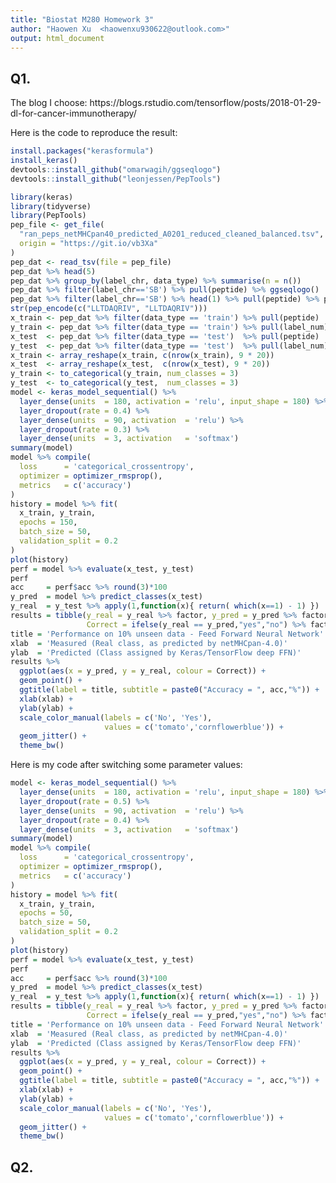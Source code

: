 ```yaml
---
title: "Biostat M280 Homework 3"
author: "Haowen Xu  <haowenxu930622@outlook.com>"
output: html_document
---
```


## Q1. 

The blog I choose: 
https://blogs.rstudio.com/tensorflow/posts/2018-01-29-dl-for-cancer-immunotherapy/

Here is the code to reproduce the result:
```R
install.packages("kerasformula")
install_keras()
devtools::install_github("omarwagih/ggseqlogo")
devtools::install_github("leonjessen/PepTools")
```

```R
library(keras)
library(tidyverse)
library(PepTools)
pep_file <- get_file(
  "ran_peps_netMHCpan40_predicted_A0201_reduced_cleaned_balanced.tsv", 
  origin = "https://git.io/vb3Xa"
) 
pep_dat <- read_tsv(file = pep_file)
pep_dat %>% head(5)
pep_dat %>% group_by(label_chr, data_type) %>% summarise(n = n())
pep_dat %>% filter(label_chr=='SB') %>% pull(peptide) %>% ggseqlogo()
pep_dat %>% filter(label_chr=='SB') %>% head(1) %>% pull(peptide) %>% pep_plot_images
str(pep_encode(c("LLTDAQRIV", "LLTDAQRIV")))
x_train <- pep_dat %>% filter(data_type == 'train') %>% pull(peptide)   %>% pep_encode
y_train <- pep_dat %>% filter(data_type == 'train') %>% pull(label_num) %>% array
x_test  <- pep_dat %>% filter(data_type == 'test')  %>% pull(peptide)   %>% pep_encode
y_test  <- pep_dat %>% filter(data_type == 'test')  %>% pull(label_num) %>% array
x_train <- array_reshape(x_train, c(nrow(x_train), 9 * 20))
x_test  <- array_reshape(x_test,  c(nrow(x_test), 9 * 20))
y_train <- to_categorical(y_train, num_classes = 3)
y_test  <- to_categorical(y_test,  num_classes = 3)
model <- keras_model_sequential() %>% 
  layer_dense(units  = 180, activation = 'relu', input_shape = 180) %>% 
  layer_dropout(rate = 0.4) %>% 
  layer_dense(units  = 90, activation  = 'relu') %>%
  layer_dropout(rate = 0.3) %>%
  layer_dense(units  = 3, activation   = 'softmax')
summary(model)
model %>% compile(
  loss      = 'categorical_crossentropy',
  optimizer = optimizer_rmsprop(),
  metrics   = c('accuracy')
)
history = model %>% fit(
  x_train, y_train, 
  epochs = 150, 
  batch_size = 50, 
  validation_split = 0.2
)
plot(history)
perf = model %>% evaluate(x_test, y_test)
perf
acc     = perf$acc %>% round(3)*100
y_pred  = model %>% predict_classes(x_test)
y_real  = y_test %>% apply(1,function(x){ return( which(x==1) - 1) })
results = tibble(y_real = y_real %>% factor, y_pred = y_pred %>% factor,
                 Correct = ifelse(y_real == y_pred,"yes","no") %>% factor)
title = 'Performance on 10% unseen data - Feed Forward Neural Network'
xlab  = 'Measured (Real class, as predicted by netMHCpan-4.0)'
ylab  = 'Predicted (Class assigned by Keras/TensorFlow deep FFN)'
results %>%
  ggplot(aes(x = y_pred, y = y_real, colour = Correct)) +
  geom_point() +
  ggtitle(label = title, subtitle = paste0("Accuracy = ", acc,"%")) +
  xlab(xlab) +
  ylab(ylab) +
  scale_color_manual(labels = c('No', 'Yes'),
                     values = c('tomato','cornflowerblue')) +
  geom_jitter() +
  theme_bw()
```





Here is my code after switching some parameter values:
```R
model <- keras_model_sequential() %>% 
  layer_dense(units  = 180, activation = 'relu', input_shape = 180) %>% 
  layer_dropout(rate = 0.5) %>% 
  layer_dense(units  = 90, activation  = 'relu') %>%
  layer_dropout(rate = 0.4) %>%
  layer_dense(units  = 3, activation   = 'softmax')
summary(model)
model %>% compile(
  loss      = 'categorical_crossentropy',
  optimizer = optimizer_rmsprop(),
  metrics   = c('accuracy')
)
history = model %>% fit(
  x_train, y_train, 
  epochs = 50, 
  batch_size = 50, 
  validation_split = 0.2
)
plot(history)
perf = model %>% evaluate(x_test, y_test)
perf
acc     = perf$acc %>% round(3)*100
y_pred  = model %>% predict_classes(x_test)
y_real  = y_test %>% apply(1,function(x){ return( which(x==1) - 1) })
results = tibble(y_real = y_real %>% factor, y_pred = y_pred %>% factor,
                 Correct = ifelse(y_real == y_pred,"yes","no") %>% factor)
title = 'Performance on 10% unseen data - Feed Forward Neural Network'
xlab  = 'Measured (Real class, as predicted by netMHCpan-4.0)'
ylab  = 'Predicted (Class assigned by Keras/TensorFlow deep FFN)'
results %>%
  ggplot(aes(x = y_pred, y = y_real, colour = Correct)) +
  geom_point() +
  ggtitle(label = title, subtitle = paste0("Accuracy = ", acc,"%")) +
  xlab(xlab) +
  ylab(ylab) +
  scale_color_manual(labels = c('No', 'Yes'),
                     values = c('tomato','cornflowerblue')) +
  geom_jitter() +
  theme_bw()
```



## Q2. 